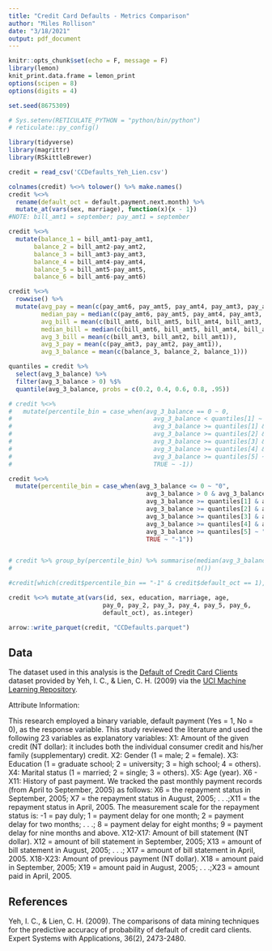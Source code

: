 ```yaml
---
title: "Credit Card Defaults - Metrics Comparison"
author: "Miles Rollison"
date: "3/18/2021"
output: pdf_document
---
```


```r
knitr::opts_chunk$set(echo = F, message = F)
library(lemon)
knit_print.data.frame = lemon_print
options(scipen = 8)
options(digits = 4)

set.seed(8675309)
```

```r
# Sys.setenv(RETICULATE_PYTHON = "python/bin/python")
# reticulate::py_config()
```

```r
library(tidyverse)
library(magrittr)
library(RSkittleBrewer)
```

```r
credit = read_csv('CCDefaults_Yeh_Lien.csv')
```

```r
colnames(credit) %<>% tolower() %>% make.names()
credit %<>%
  rename(default_oct = default.payment.next.month) %>% 
  mutate_at(vars(sex, marriage), function(x){x - 1})
#NOTE: bill_amt1 = september; pay_amt1 = september
```

```r
credit %<>%
  mutate(balance_1 = bill_amt1-pay_amt1,
       balance_2 = bill_amt2-pay_amt2,
       balance_3 = bill_amt3-pay_amt3,
       balance_4 = bill_amt4-pay_amt4,
       balance_5 = bill_amt5-pay_amt5,
       balance_6 = bill_amt6-pay_amt6)

credit %<>%
  rowwise() %>%
  mutate(avg_pay = mean(c(pay_amt6, pay_amt5, pay_amt4, pay_amt3, pay_amt2, pay_amt1)),
         median_pay = median(c(pay_amt6, pay_amt5, pay_amt4, pay_amt3, pay_amt2, pay_amt1)),
         avg_bill = mean(c(bill_amt6, bill_amt5, bill_amt4, bill_amt3, bill_amt2, bill_amt1)),
         median_bill = median(c(bill_amt6, bill_amt5, bill_amt4, bill_amt3, bill_amt2, bill_amt1)),
         avg_3_bill = mean(c(bill_amt3, bill_amt2, bill_amt1)),
         avg_3_pay = mean(c(pay_amt3, pay_amt2, pay_amt1)),
         avg_3_balance = mean(c(balance_3, balance_2, balance_1)))
```

```r
quantiles = credit %>% 
  select(avg_3_balance) %>%
  filter(avg_3_balance > 0) %$% 
  quantile(avg_3_balance, probs = c(0.2, 0.4, 0.6, 0.8, .95))

# credit %<>% 
#   mutate(percentile_bin = case_when(avg_3_balance == 0 ~ 0,
#                                       avg_3_balance < quantiles[1] ~ 20,
#                                       avg_3_balance >= quantiles[1] & avg_3_balance < quantiles[2] ~ 40,
#                                       avg_3_balance >= quantiles[2] & avg_3_balance < quantiles[3] ~ 60,
#                                       avg_3_balance >= quantiles[3] & avg_3_balance < quantiles[4] ~ 80,
#                                       avg_3_balance >= quantiles[4] & avg_3_balance < quantiles[5]~ 95,
#                                       avg_3_balance >= quantiles[5] ~ 100,
#                                       TRUE ~ -1))

credit %<>%
  mutate(percentile_bin = case_when(avg_3_balance <= 0 ~ "0",
                                      avg_3_balance > 0 & avg_3_balance < quantiles[1] ~ "1-19",
                                      avg_3_balance >= quantiles[1] & avg_3_balance < quantiles[2] ~ "20-39",
                                      avg_3_balance >= quantiles[2] & avg_3_balance < quantiles[3] ~ "40-59",
                                      avg_3_balance >= quantiles[3] & avg_3_balance < quantiles[4] ~ "60-79",
                                      avg_3_balance >= quantiles[4] & avg_3_balance < quantiles[5]~ "79-94",
                                      avg_3_balance >= quantiles[5] ~ "95-100",
                                      TRUE ~ "-1"))


# credit %>% group_by(percentile_bin) %>% summarise(median(avg_3_balance),
#                                                   n())

#credit[which(credit$percentile_bin == "-1" & credit$default_oct == 1),]
```


```r
credit %<>% mutate_at(vars(id, sex, education, marriage, age,
                          pay_0, pay_2, pay_3, pay_4, pay_5, pay_6,
                          default_oct), as.integer)
```

```r
arrow::write_parquet(credit, "CCDefaults.parquet")
```


## Data
The dataset used in this analysis is the [Default of Credit Card Clients](https://archive.ics.uci.edu/ml/datasets/default+of+credit+card+clients) dataset provided by Yeh, I. C., & Lien, C. H. (2009) via the [UCI Machine Learning Repository](https://archive.ics.uci.edu/ml/index.php). 

Attribute Information:

This research employed a binary variable, default payment (Yes = 1, No = 0), as the response variable. This study reviewed the literature and used the following 23 variables as explanatory variables:
X1: Amount of the given credit (NT dollar): it includes both the individual consumer credit and his/her family (supplementary) credit.
X2: Gender (1 = male; 2 = female).
X3: Education (1 = graduate school; 2 = university; 3 = high school; 4 = others).
X4: Marital status (1 = married; 2 = single; 3 = others).
X5: Age (year).
X6 - X11: History of past payment. We tracked the past monthly payment records (from April to September, 2005) as follows: X6 = the repayment status in September, 2005; X7 = the repayment status in August, 2005; . . .;X11 = the repayment status in April, 2005. The measurement scale for the repayment status is: -1 = pay duly; 1 = payment delay for one month; 2 = payment delay for two months; . . .; 8 = payment delay for eight months; 9 = payment delay for nine months and above.
X12-X17: Amount of bill statement (NT dollar). X12 = amount of bill statement in September, 2005; X13 = amount of bill statement in August, 2005; . . .; X17 = amount of bill statement in April, 2005.
X18-X23: Amount of previous payment (NT dollar). X18 = amount paid in September, 2005; X19 = amount paid in August, 2005; . . .;X23 = amount paid in April, 2005. 

## References

Yeh, I. C., & Lien, C. H. (2009). The comparisons of data mining techniques for the predictive accuracy of probability of default of credit card clients. Expert Systems with Applications, 36(2), 2473-2480.